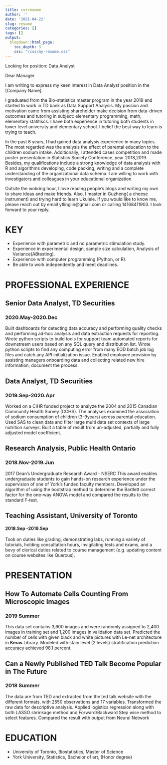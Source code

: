 ```yaml
---
title: cv+resume
author: ''
date: '2021-04-22'
slug: resume
categories: []
tags: []
output:
  blogdown::html_page:
    toc_depth: 3
    css: "/css/my-resume.css"
---
```


Looking for position: Data Analyst
 
Dear Manager 

I am writing to express my keen interest in Data Analyst position in the [Company Name].

I graduated from the Bio-statistics master program in the year 2019 and started to work in TD bank as Data Support Analysis. My passion and motivation came from assisting shareholder make decision from data-driven outcomes and tutoring in subject: elementary programming, math, elementary statitiscs. I have both experience in tutoring both students in lower level university and elementary school. I belief the best way to learn is trying to teach. 

In the past 6 years, I had gained data analysis experience in many topics. The most regarded was the analysis the effect of parental education to the children sodium intake. Additionally, I attended cases competition and made poster presentation in Statistics Society Conference, year 2018,2019.  Besides, my qualifications include a strong knowledge of data analysis with R and algorithms developing, code packing, writing and a complete understanding of the organizational data schema. I am willing to work with investigators and colleagues in your educational organization.

Outsite the wokring hour, I love reading people's blogs and writing my own to share ideas and make friends. Also, I master in Guzheng( a cheese instrument) and trying hard to learn Ukulele. If you would like to know me,  please reach out by email ytlinglin@gmail.com or calling 14168411903. I look forward to your reply.

# KEY

- Experience with parametric and no parametric stimulation study. 
- Experience in experimental design, sample size calculation, Analysis of Variance(ABtesting). 
- Experience with computer programming (Python, or R).
- Be able to work independently and meet deadlines. 

# PROFESSIONAL EXPERIENCE

## Senior Data Analyst, TD Securities  
### 2020.May-2020.Dec

Built dashboards for detecting data accuracy and performing quality checks and performing ad-hoc analysis and data extraction requests for reporting. Wrote python scripts to build tools for support team automated reports for downstream users based on any SQL query and distribution list. Wrote python scripts to find any computing error from many EOD batch job log files and catch any API initialization issue. Enabled employee provision by assisting managers onboarding data and collecting related new hire information; document the process.

## Data Analyst, TD Securities  
### 2019.Sep-2020.Apr
Worked on a CIHR funded project to analyze the 2004 and 2015 Canadian Community Health Survey (CCHS). The analyses examined the association of sodium consumption of children (3-9years) across parental education. Used SAS to clean data and filter large multi data set contexts of large nutrition surveys. Built a table of result from un-adjusted, partially and fully adjusted model coefficient. 

## Research Analysis, Public Health Ontario
### 2018.Nov-2019.Jun
 2017  Dean's Undergraduate Research Award - NSERC 
This award enables undergraduate students to gain hands-on research experience under the supervision of one of York’s funded faculty members. Developed an algorithm of using the bootstrap method to determine the Bartlett correct factor for the one-way ANOVA model and compared the results to the standard F-test.


## Teaching Assistant, University of Toronto             
#### 2018.Sep -2019.Sep
Took on duties like grading, demonstrating labs, running a variety of tutorials, holding consultation hours, invigilating tests and exams, and a bevy of clerical duties related to course management (e.g. updating content on course websites like Quercus).


# PRESENTATION
## How To Automate Cells Counting From Microscopic Images  
### 2019 Summer
This data set contains 3,600 images and were randomly assigned to 2,400 images in 
training set and 1,200 images in validation data set. Predicted the number of cells with given
black and white pictures with Le-net architecture in __Keras__ Library. Modeled with stain 
level (2 levels) stratification prediction accuracy achieved 98.1 percent. 

## Can a Newly Published TED Talk Become Popular in The Future
### 2018 Summer
The data are from TED and extracted from the ted talk website with the different formats, 
with 2550 observations and 17 variables. Transformed the raw data for descriptive 
analysis. Applied logistics regression along with both LASSO shrinkage method and 
Forward/Backward Step wise method to select features. Compared the result with output 
from Neural Network

# EDUCATION
* University of Toronto, Biostatistics, Master of Science
* York University, Statistics, Bachelor of art, (Honor degree)








